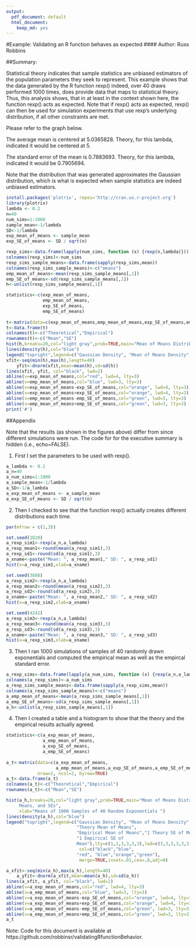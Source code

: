 ```yaml
---
output:
  pdf_document: default
  html_document:
    keep_md: yes
---
```

#Example: Validating an R function behaves as expected
#### Author: Russ Robbins

##Summary:

Statistical theory indicates that sample statistics are unbiased estimators of the population parameters they seek to represent. This example shows that the data generated by the R function rexp() indeed, over 40 draws performed 1000 times, does provide data that maps to statistical theory. Thus, this analysis shows, that in at least in the context shown here, the function rexp() acts as expected. Note that if rexp() acts as expected, rexp() can then be used for simulation experiments that use rexp's underlying distribution, if all other constraints are met.

Please refer to the graph below.

The average mean is centered at 5.0365828.
Theory, for this lambda, indicated it would be centered at 5. 

The standard error of the mean is 0.7883693.
Theory, for this lambda, indicated it would be 0.7905694. 

Note that the distribution that was generated approximates the Gaussian distribution, which is what is expected when sample statistics are indeed unbiased estimators.

```r
install.packages('plotrix', repos='http://cran.us.r-project.org')
library(plotrix)
lambda <- 0.2
n=40
num_sims=1:1000
sample_mean<-1/lambda
SD<-1/lambda
exp_mean_of_means <- sample_mean
exp_SE_of_means <- SD / sqrt(n)

```

```r
rexp_sims<-data.frame(lapply(num_sims, function (x) {rexp(n,lambda)}))
colnames(rexp_sims)<-num_sims
rexp_sims_sample_means<-data.frame(sapply(rexp_sims,mean))
colnames(rexp_sims_sample_means)<-c("means")
emp_mean_of_means<-mean(rexp_sims_sample_means[,1])
emp_SE_of_means<-sd(rexp_sims_sample_means[,1])
h<-unlist(rexp_sims_sample_means[,1])
```

```r
statistics<-c(exp_mean_of_means,
              emp_mean_of_means,
              exp_SE_of_means,
              emp_SE_of_means)
  
t<-matrix(data=c(exp_mean_of_means,emp_mean_of_means,exp_SE_of_means,emp_SE_of_means), nrow=2, ncol=2, byrow=TRUE)
t<-data.frame(t)
colnames(t)<-c("Theoretical","Empirical")
rownames(t)<-c("Mean","SE")
hist(h,breaks=20,col="light gray",prob=TRUE,main="Mean of Means Distributions, Means, and SEs",xlab="Means of 1000 Samples of 40 Random Exponentials ") 
lines(density(h),col="blue")
legend("topright",legend=c("Gaussian Density", "Mean of Means Density", "Theory Mean of Means", "Empirical Mean of Means","1 Theory SE of Mean", "1 Empirical SE of Mean"),lty=c(1,1,3,3,3,3),lwd=c(3,3,3,3,3,3), col=c("black","blue","red", "blue","orange","green"),merge=TRUE,inset=.01,cex=.8,adj=0) 
xfit<-seq(min(h),max(h),length=40) 
    yfit<-dnorm(xfit,mean=mean(h),sd=sd(h))
lines(xfit, yfit, col="black", lwd=2)
abline(v=exp_mean_of_means,col="red", lwd=4, lty=3)
abline(v=emp_mean_of_means,col="blue", lwd=3, lty=3)
abline(v=exp_mean_of_means-exp_SE_of_means,col="orange", lwd=4, lty=3)
abline(v=exp_mean_of_means+exp_SE_of_means,col="orange", lwd=4, lty=3)
abline(v=emp_mean_of_means-emp_SE_of_means,col="green", lwd=3, lty=3)
abline(v=emp_mean_of_means+emp_SE_of_means,col="green", lwd=3, lty=3)
print('#')

```

##Appendix 

Note that the results (as shown in the figures above) differ from since different simulations were run. The code for for the executive summary is hidden (i.e., echo=FALSE).

1. First I set the parameters to be used with rexp().
```r

a_lambda <- 0.2
a_n=40
a_num_sims=1:1000
a_sample_mean<-1/lambda
a_SD<-1/a_lambda
a_exp_mean_of_means <- a_sample_mean
a_exp_SE_of_means <- SD / sqrt(n)
```

2. Then I checked to see that the function rexp() actually creates different distributions each time.
```r
par(mfrow = c(1,3))

set.seed(1020)
a_rexp_sim1<-rexp(a_n,a_lambda)
a_rexp_mean1<-round(mean(a_rexp_sim1),3)
a_rexp_sd1<-round(sd(a_rexp_sim1),3)
a_xname<-paste("Mean: ", a_rexp_mean1," SD: ", a_rexp_sd1)
hist(x=a_rexp_sim1,xlab=a_xname)

set.seed(3888)
a_rexp_sim2<-rexp(a_n,a_lambda)
a_rexp_mean2<-round(mean(a_rexp_sim2),3)
a_rexp_sd2<-round(sd(a_rexp_sim2),3)
a_xname<-paste("Mean: ", a_rexp_mean2," SD: ", a_rexp_sd2)
hist(x=a_rexp_sim2,xlab=a_xname)

set.seed(4242)
a_rexp_sim3<-rexp(a_n,a_lambda)
a_rexp_mean3<-round(mean(a_rexp_sim3),3)
a_rexp_sd3<-round(sd(a_rexp_sim3),3)
a_xname<-paste("Mean: ", a_rexp_mean3," SD: ", a_rexp_sd3)
hist(x=a_rexp_sim3,xlab=a_xname)
```

3. Then I ran 1000 simulations of samples of 40 randomly drawn exponentials and computed the empirical mean as well as the empircal standard error.
```r
a_rexp_sims<-data.frame(lapply(a_num_sims, function (x) {rexp(a_n,a_lambda)}))
colnames(a_rexp_sims)<-a_num_sims
a_rexp_sims_sample_means<-data.frame(sapply(a_rexp_sims,mean))
colnames(a_rexp_sims_sample_means)<-c("means")
a_emp_mean_of_means<-mean(a_rexp_sims_sample_means[,1])
a_emp_SE_of_means<-sd(a_rexp_sims_sample_means[,1])
a_h<-unlist(a_rexp_sims_sample_means[,1])


```

4. Then I created a table and a histogram to show that the theory and the empirical results actually agreed.
```r
statistics<-c(a_exp_mean_of_means,
              a_emp_mean_of_means,
              a_exp_SE_of_means,
              a_emp_SE_of_means)
  
a_t<-matrix(data=c(a_exp_mean_of_means,
                   a_emp_mean_of_means,a_exp_SE_of_means,a_emp_SE_of_means),
            nrow=2, ncol=2, byrow=TRUE)
a_t<-data.frame(a_t)
colnames(a_t)<-c("Theoretical","Empirical")
rownames(a_t)<-c("Mean","SE")

hist(a_h,breaks=20,col="light gray",prob=TRUE,main="Mean of Means Distributions, 
     Means, and SEs",
     xlab="Means of 1000 Samples of 40 Random Exponentials ") 
lines(density(a_h),col="blue")
legend("topright",legend=c("Gaussian Density", "Mean of Means Density", 
                           "Theory Mean of Means", 
                           "Empirical Mean of Means","1 Theory SE of Mean",
                           "1 Empirical SE of 
                           Mean"),lty=c(1,1,3,3,3,3),lwd=c(3,3,3,3,3,3),
                            col=c("black","blue",
                           "red", "blue","orange","green"),
                            merge=TRUE,inset=.01,cex=.8,adj=0) 

a_xfit<-seq(min(a_h),max(a_h),length=40) 
    a_yfit<-dnorm(a_xfit,mean=mean(a_h),sd=sd(a_h))
lines(a_xfit, a_yfit, col="black", lwd=2)
abline(v=a_exp_mean_of_means,col="red", lwd=4, lty=3)
abline(v=a_emp_mean_of_means,col="blue", lwd=3, lty=3)
abline(v=a_exp_mean_of_means-exp_SE_of_means,col="orange", lwd=4, lty=3)
abline(v=a_exp_mean_of_means+exp_SE_of_means,col="orange", lwd=4, lty=3)
abline(v=a_emp_mean_of_means-emp_SE_of_means,col="green", lwd=3, lty=3)
abline(v=a_emp_mean_of_means+emp_SE_of_means,col="green", lwd=3, lty=3)
a_t


```

Note: Code for this document is available at https://github.com/robbinsr/validatingRfunctionBehavior.